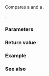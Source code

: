 {{title|1=operator=={{small|(std::move_iterator&lt;Iter&gt;, std::move_sentinel)}}}}
{{cpp/iterator/move_iterator/navbar}}
{{dcl begin}}
{{dcl|since=c++20|1=
template&lt; std::sentinel_for&lt;Iter&gt; S &gt;
friend constexpr bool
    operator==( const move_iterator&amp; i, const std::move_sentinel&lt;S&gt;&amp; s );
}}
{{dcl end}}

Compares a {{tt|move_iterator}} and a {{tt|move_sentinel}}.

{{cpp/enable if|{{c|1=i.base() == s.base()}} is well-formed and convertible to {{c/core|bool}}}}.

{{cpp/hidden friend|{{c/core|std::move_iterator&lt;Iter&gt;}}|tmpl=yes}}

{{cpp/note synthesized eq}}

===Parameters===
{{par begin}}
{{par|i|the move iterator to compare}}
{{par|s|the move sentinel to compare}}
{{par end}}

===Return value===
{{c|1=i.base() == s.base()}}

===Example===
{{example}}

===See also===
{{dsc begin}}
{{dsc inc|cpp/iterator/adaptor/dsc operator cmp|move_iterator}}
{{dsc end}}

{{langlinks|es|ja|ru|zh}}